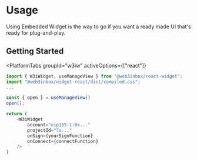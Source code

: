 
# Usage

<CloudBanner />

Using Embedded Widget is the way to go if you want a ready made UI that's ready for plug-and-play.

## Getting Started

<PlatformTabs
	groupId="w3iw"
	activeOptions={["react"]}
>
<PlatformTabItem value="react">

```ts
import { W3iWidget, useManageView } from "@web3inbox/react-widget";
import "@web3inbox/widget-react/dist/compiled.css";
...

const { open } = useManageView()
open();

return (
	<W3iWidget
		account="eip155:1:0x..."
		projectId="7a..."
		onSign={yourSignFunction}
		onConnect={connectFunction}
	/>
)

```

</PlatformTabItem>
</PlatformTabs>
